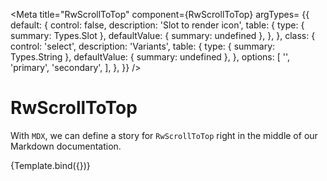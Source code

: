 
<Meta
  title="RwScrollToTop"
  component={RwScrollToTop}
  argTypes= {{
    default: {
      control: false,
      description: 'Slot to render icon',
      table: {
        type: { summary: Types.Slot },
        defaultValue: { summary: undefined },
      },
    },
    class: {
      control: 'select',
      description: 'Variants',
      table: {
        type: { summary: Types.String },
        defaultValue: { summary: undefined },
      },
      options: [
        '',
        'primary',
        'secondary',
      ],
    },
  }}
/>


# RwScrollToTop

With `MDX`, we can define a story for `RwScrollToTop` right in the middle of our
Markdown documentation.

<Canvas withSource='none'>
  <Story
    name="Default"
    args={{
      class: 'secondary',
    }}
  >
    {Template.bind({})}
  </Story>
</Canvas>


<Source
  language='html'
  dark
  format={false}
  code={DEFAULT_CODE}
/>

<ArgsTable story="Default" />
